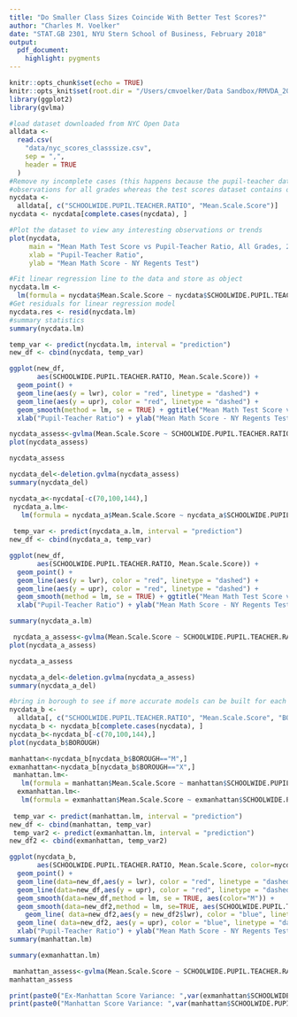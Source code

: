 ```yaml
---
title: "Do Smaller Class Sizes Coincide With Better Test Scores?"
author: "Charles M. Voelker"
date: "STAT.GB 2301, NYU Stern School of Business, February 2018"
output: 
  pdf_document: 
    highlight: pygments
---
```


```r
knitr::opts_chunk$set(echo = TRUE)
knitr::opts_knit$set(root.dir = "/Users/cmvoelker/Data Sandbox/RMVDA_2018/reg_mva_hw/hw1")
library(ggplot2)
library(gvlma)
```

```r
#load dataset downloaded from NYC Open Data
alldata <-
  read.csv(
    "data/nyc_scores_classsize.csv",
    sep = ",",
    header = TRUE
  )
#Remove ny incomplete cases (this happens because the pupil-teacher dataset contains
#observations for all grades whereas the test scores dataset contains only grades 1-8)
nycdata <-
  alldata[, c("SCHOOLWIDE.PUPIL.TEACHER.RATIO", "Mean.Scale.Score")]
nycdata <- nycdata[complete.cases(nycdata), ]
```

```r
#Plot the dataset to view any interesting observations or trends
plot(nycdata,
     main = "Mean Math Test Score vs Pupil-Teacher Ratio, All Grades, 2011",
     xlab = "Pupil-Teacher Ratio",
     ylab = "Mean Math Score - NY Regents Test")
```

```r
#Fit linear regression line to the data and store as object
nycdata.lm <-
  lm(formula = nycdata$Mean.Scale.Score ~ nycdata$SCHOOLWIDE.PUPIL.TEACHER.RATIO)
#Get residuals for linear regression model
nycdata.res <- resid(nycdata.lm)
#summary statistics
summary(nycdata.lm)
```

```r
temp_var <- predict(nycdata.lm, interval = "prediction")
new_df <- cbind(nycdata, temp_var)

ggplot(new_df,
       aes(SCHOOLWIDE.PUPIL.TEACHER.RATIO, Mean.Scale.Score)) +
  geom_point() +
  geom_line(aes(y = lwr), color = "red", linetype = "dashed") +
  geom_line(aes(y = upr), color = "red", linetype = "dashed") +
  geom_smooth(method = lm, se = TRUE) + ggtitle("Mean Math Test Score vs Pupil-Teacher Ratio, Grades 1-8, 2011") +
  xlab("Pupil-Teacher Ratio") + ylab("Mean Math Score - NY Regents Test")
```

```r
nycdata_assess<-gvlma(Mean.Scale.Score ~ SCHOOLWIDE.PUPIL.TEACHER.RATIO,data=nycdata)
plot(nycdata_assess)
```

```r
nycdata_assess
```

```r
nycdata_del<-deletion.gvlma(nycdata_assess)
summary(nycdata_del)
```
```r
nycdata_a<-nycdata[-c(70,100,144),]
 nycdata_a.lm<-
   lm(formula = nycdata_a$Mean.Scale.Score ~ nycdata_a$SCHOOLWIDE.PUPIL.TEACHER.RATIO)
 
 temp_var <- predict(nycdata_a.lm, interval = "prediction")
new_df <- cbind(nycdata_a, temp_var)

ggplot(new_df,
       aes(SCHOOLWIDE.PUPIL.TEACHER.RATIO, Mean.Scale.Score)) +
  geom_point() +
  geom_line(aes(y = lwr), color = "red", linetype = "dashed") +
  geom_line(aes(y = upr), color = "red", linetype = "dashed") +
  geom_smooth(method = lm, se = TRUE) + ggtitle("Mean Math Test Score vs Pupil-Teacher Ratio, Grades 1-8, 2011") +
  xlab("Pupil-Teacher Ratio") + ylab("Mean Math Score - NY Regents Test")
```
```r
summary(nycdata_a.lm)
```

```r
 nycdata_a_assess<-gvlma(Mean.Scale.Score ~ SCHOOLWIDE.PUPIL.TEACHER.RATIO,data=nycdata_a)
plot(nycdata_a_assess)
```
```r
nycdata_a_assess
```

```r
nycdata_a_del<-deletion.gvlma(nycdata_a_assess)
summary(nycdata_a_del)
```

```r
#bring in borough to see if more accurate models can be built for each
nycdata_b <-
  alldata[, c("SCHOOLWIDE.PUPIL.TEACHER.RATIO", "Mean.Scale.Score", "BOROUGH")]
nycdata_b <- nycdata_b[complete.cases(nycdata), ]
nycdata_b<-nycdata_b[-c(70,100,144),]
plot(nycdata_b$BOROUGH)
```

```r
manhattan<-nycdata_b[nycdata_b$BOROUGH=="M",]
exmanhattan<-nycdata_b[nycdata_b$BOROUGH=="X",]
 manhattan.lm<-
   lm(formula = manhattan$Mean.Scale.Score ~ manhattan$SCHOOLWIDE.PUPIL.TEACHER.RATIO)
  exmanhattan.lm<-
   lm(formula = exmanhattan$Mean.Scale.Score ~ exmanhattan$SCHOOLWIDE.PUPIL.TEACHER.RATIO)
 
 temp_var <- predict(manhattan.lm, interval = "prediction")
new_df <- cbind(manhattan, temp_var)
 temp_var2 <- predict(exmanhattan.lm, interval = "prediction")
new_df2 <- cbind(exmanhattan, temp_var2)

ggplot(nycdata_b,
       aes(SCHOOLWIDE.PUPIL.TEACHER.RATIO, Mean.Scale.Score, color=nycdata_b$BOROUGH)) +
  geom_point() +
  geom_line(data=new_df,aes(y = lwr), color = "red", linetype = "dashed") +
  geom_line(data=new_df,aes(y = upr), color = "red", linetype = "dashed") +
  geom_smooth(data=new_df,method = lm, se = TRUE, aes(color="M")) + 
  geom_smooth(data=new_df2,method = lm, se=TRUE, aes(SCHOOLWIDE.PUPIL.TEACHER.RATIO, Mean.Scale.Score, color="X"))+
    geom_line( data=new_df2,aes(y = new_df2$lwr), color = "blue", linetype = "dashed") +
  geom_line( data=new_df2, aes(y = upr), color = "blue", linetype = "dashed")+ggtitle("Mean Math Test Score vs Pupil-Teacher Ratio, Grades 1-8, 2011") +
  xlab("Pupil-Teacher Ratio") + ylab("Mean Math Score - NY Regents Test") + scale_color_manual(name="Location",values=c(M="red", X="blue"))
summary(manhattan.lm)
```
```r
summary(exmanhattan.lm)
```
```r
 manhattan_assess<-gvlma(Mean.Scale.Score ~ SCHOOLWIDE.PUPIL.TEACHER.RATIO,data=manhattan)
manhattan_assess
```

```r
print(paste0("Ex-Manhattan Score Variance: ",var(exmanhattan$SCHOOLWIDE.PUPIL.TEACHER.RATIO)))
print(paste0("Manhattan Score Variance: ",var(manhattan$SCHOOLWIDE.PUPIL.TEACHER.RATIO)))
```